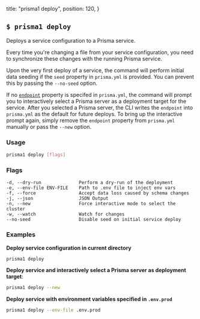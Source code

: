   title: "prisma1 deploy",
  position: 120,
}

## `$ prisma1 deploy`

Deploys a service configuration to a Prisma service. 

Every time you're changing a file from your service configuration, you need to synchronize these changes with the running Prisma service.

Upon the very first deploy of a service, the command will perform initial data seeding if the `seed` property in `prisma.yml` is provided. You can prevent this by passing the `--no-seed` option.

If no [`endpoint`](5cy7#endpoint-optional) property is specifed in `prisma.yml`, the command will prompt you to interactively select a Prisma server as a deployment target for the service. After you selected a Prisma server, the CLI writes the `endpoint` into `prisma.yml` as the default for future deploys. To bring up the interactive prompt again, simply remove the `endpoint` property from `prisma.yml` manually or pass the `--new` option.

### Usage

```bash
prisma1 deploy [flags]
```

### Flags

```
-d, --dry-run              Perform a dry-run of the deployment
-e, --env-file ENV-FILE    Path to .env file to inject env vars
-f, --force                Accept data loss caused by schema changes
-j, --json                 JSON Output
-n, --new                  Force interactive mode to select the cluster
-w, --watch                Watch for changes
--no-seed                  Disable seed on initial service deploy
```

### Examples

**Deploy service configuration in current directory**

```bash
prisma1 deploy
```

**Deploy service and interactively select a Prisma server as deployment target**:

```bash
prisma1 deploy --new
```

**Deploy service with environment variables specified in `.env.prod`**

```bash
prisma1 deploy --env-file .env.prod
```
